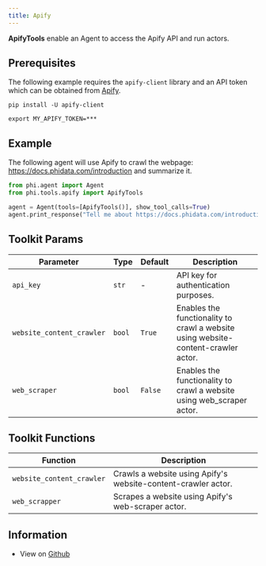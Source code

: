 ```yaml
---
title: Apify
---
```


**ApifyTools** enable an Agent to access the Apify API and run actors.

## Prerequisites

The following example requires the `apify-client` library and an API token which can be obtained from [Apify](https://apify.com/).

```shell
pip install -U apify-client
```

```shell
export MY_APIFY_TOKEN=***
```

## Example

The following agent will use Apify to crawl the webpage: https://docs.phidata.com/introduction and summarize it.

```python cookbook/tools/apify_tools.py
from phi.agent import Agent
from phi.tools.apify import ApifyTools

agent = Agent(tools=[ApifyTools()], show_tool_calls=True)
agent.print_response("Tell me about https://docs.phidata.com/introduction", markdown=True)
```

## Toolkit Params

| Parameter | Type | Default | Description |
|-----------|------|---------|-------------|
| `api_key` | `str` | - | API key for authentication purposes. |
| `website_content_crawler` | `bool` | `True` | Enables the functionality to crawl a website using website-content-crawler actor. |
| `web_scraper` | `bool` | `False` | Enables the functionality to crawl a website using web_scraper actor. |

## Toolkit Functions

| Function | Description |
|----------|-------------|
| `website_content_crawler` | Crawls a website using Apify's website-content-crawler actor. |
| `web_scrapper` | Scrapes a website using Apify's web-scraper actor. |


## Information

- View on [Github](https://github.com/agno-agi/phidata/blob/main/phi/tools/apify.py)
